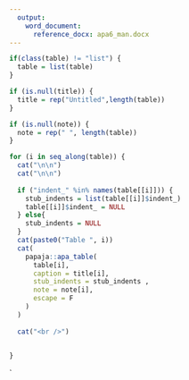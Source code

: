 ```yaml
---
  output:
    word_document:
      reference_docx: apa6_man.docx
---
```


```r
if(class(table) != "list") {
  table = list(table)
}

if (is.null(title)) {
  title = rep("Untitled",length(table))
}

if (is.null(note)) {
  note = rep(" ", length(table))
}

for (i in seq_along(table)) {
  cat("\n\n")
  cat("\n\n")
  
  if ("indent_" %in% names(table[[i]])) {
    stub_indents = list(table[[i]]$indent_)
    table[[i]]$indent_ = NULL
  } else{
    stub_indents = NULL
  }
  cat(paste0("Table ", i))
  cat(
    papaja::apa_table(
      table[i],
      caption = title[i],
      stub_indents = stub_indents ,
      note = note[i],
      escape = F
    )
  )
  
  cat("<br />")
  

}
```

`


